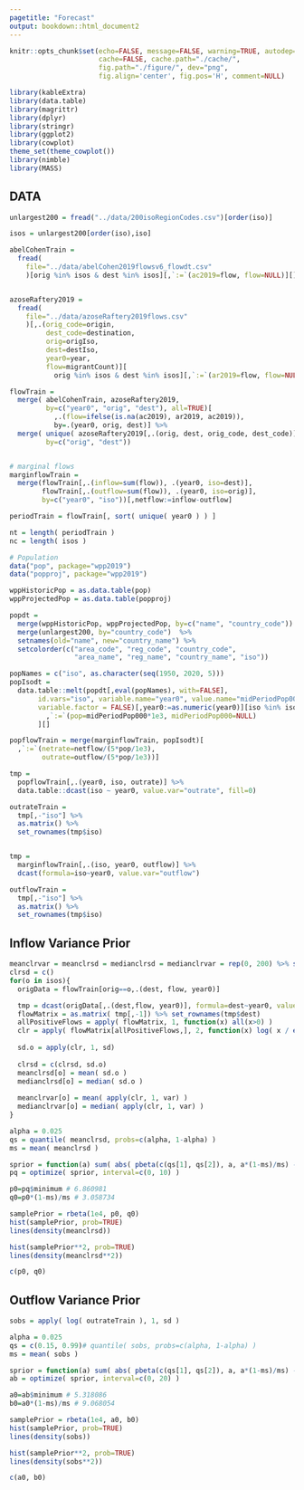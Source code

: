 ```yaml
---
pagetitle: "Forecast"
output: bookdown::html_document2
---
```


```r
knitr::opts_chunk$set(echo=FALSE, message=FALSE, warning=TRUE, autodep=TRUE,
                      cache=FALSE, cache.path="./cache/", 
                      fig.path="./figure/", dev="png",
                      fig.align='center', fig.pos='H', comment=NULL)
```

```r
library(kableExtra)
library(data.table)
library(magrittr)
library(dplyr)
library(stringr)
library(ggplot2)
library(cowplot)
theme_set(theme_cowplot())
library(nimble)
library(MASS)
```

## DATA

```r
unlargest200 = fread("../data/200isoRegionCodes.csv")[order(iso)]

isos = unlargest200[order(iso),iso]

abelCohenTrain = 
  fread(
    file="../data/abelCohen2019flowsv6_flowdt.csv"
    )[orig %in% isos & dest %in% isos][,`:=`(ac2019=flow, flow=NULL)][]


azoseRaftery2019 = 
  fread(
    file="../data/azoseRaftery2019flows.csv"
    )[,.(orig_code=origin,
         dest_code=destination,
         orig=origIso, 
         dest=destIso, 
         year0=year,
         flow=migrantCount)][
           orig %in% isos & dest %in% isos][,`:=`(ar2019=flow, flow=NULL)][]

flowTrain = 
  merge( abelCohenTrain, azoseRaftery2019, 
         by=c("year0", "orig", "dest"), all=TRUE)[
           ,.(flow=ifelse(is.na(ac2019), ar2019, ac2019)), 
           by=.(year0, orig, dest)] %>%
  merge( unique( azoseRaftery2019[,.(orig, dest, orig_code, dest_code)] ), 
         by=c("orig", "dest"))


# marginal flows
marginflowTrain = 
  merge(flowTrain[,.(inflow=sum(flow)), .(year0, iso=dest)], 
        flowTrain[,.(outflow=sum(flow)), .(year0, iso=orig)], 
        by=c("year0", "iso"))[,netflow:=inflow-outflow]

periodTrain = flowTrain[, sort( unique( year0 ) ) ]

nt = length( periodTrain )
nc = length( isos )
```


```r
# Population
data("pop", package="wpp2019")
data("popproj", package="wpp2019")

wppHistoricPop = as.data.table(pop)
wppProjectedPop = as.data.table(popproj)

popdt = 
  merge(wppHistoricPop, wppProjectedPop, by=c("name", "country_code")) %>%
  merge(unlargest200, by="country_code")  %>%
  setnames(old="name", new="country_name") %>%
  setcolorder(c("area_code", "reg_code", "country_code", 
                "area_name", "reg_name", "country_name", "iso"))

popNames = c("iso", as.character(seq(1950, 2020, 5)))
popIsodt = 
  data.table::melt(popdt[,eval(popNames), with=FALSE], 
       id.vars="iso", variable.name="year0", value.name="midPeriodPop000", 
       variable.factor = FALSE)[,year0:=as.numeric(year0)][iso %in% isos][
         ,`:=`(pop=midPeriodPop000*1e3, midPeriodPop000=NULL)
       ][]

```

```r
popflowTrain = merge(marginflowTrain, popIsodt)[
  ,`:=`(netrate=netflow/(5*pop/1e3), 
        outrate=outflow/(5*pop/1e3))]

tmp = 
  popflowTrain[,.(year0, iso, outrate)] %>%
  data.table::dcast(iso ~ year0, value.var="outrate", fill=0)

outrateTrain = 
  tmp[,-"iso"] %>%
  as.matrix() %>%
  set_rownames(tmp$iso)


tmp = 
  marginflowTrain[,.(iso, year0, outflow)] %>% 
  dcast(formula=iso~year0, value.var="outflow")

outflowTrain = 
  tmp[,-"iso"] %>%
  as.matrix() %>%
  set_rownames(tmp$iso)
```

## Inflow Variance Prior

```r
meanclrvar = meanclrsd = medianclrsd = medianclrvar = rep(0, 200) %>% set_names(isos)
clrsd = c()
for(o in isos){
  origData = flowTrain[orig==o,.(dest, flow, year0)]

  tmp = dcast(origData[,.(dest,flow, year0)], formula=dest~year0, value.var="flow")
  flowMatrix = as.matrix( tmp[,-1]) %>% set_rownames(tmp$dest)
  allPositiveFlows = apply( flowMatrix, 1, function(x) all(x>0) )
  clr = apply( flowMatrix[allPositiveFlows,], 2, function(x) log( x / exp( 1/length(x) * sum( log(x) ) ) ) )
  
  sd.o = apply(clr, 1, sd)
  
  clrsd = c(clrsd, sd.o)
  meanclrsd[o] = mean( sd.o )
  medianclrsd[o] = median( sd.o )
  
  meanclrvar[o] = mean( apply(clr, 1, var) )
  medianclrvar[o] = median( apply(clr, 1, var) )
}
```

```r

alpha = 0.025
qs = quantile( meanclrsd, probs=c(alpha, 1-alpha) )
ms = mean( meanclrsd )

sprior = function(a) sum( abs( pbeta(c(qs[1], qs[2]), a, a*(1-ms)/ms) - c(alpha, 1-alpha) ) )
pq = optimize( sprior, interval=c(0, 10) )

p0=pq$minimum # 6.860981
q0=p0*(1-ms)/ms # 3.058734

samplePrior = rbeta(1e4, p0, q0)
hist(samplePrior, prob=TRUE)
lines(density(meanclrsd))

hist(samplePrior**2, prob=TRUE)
lines(density(meanclrsd**2))

c(p0, q0)
```


## Outflow Variance Prior

```r
sobs = apply( log( outrateTrain ), 1, sd )

alpha = 0.025
qs = c(0.15, 0.99)# quantile( sobs, probs=c(alpha, 1-alpha) )
ms = mean( sobs )

sprior = function(a) sum( abs( pbeta(c(qs[1], qs[2]), a, a*(1-ms)/ms) - c(alpha, 1-alpha) ) )
ab = optimize( sprior, interval=c(0, 20) )

a0=ab$minimum # 5.318086
b0=a0*(1-ms)/ms # 9.068054

samplePrior = rbeta(1e4, a0, b0)
hist(samplePrior, prob=TRUE)
lines(density(sobs))

hist(samplePrior**2, prob=TRUE)
lines(density(sobs**2))

c(a0, b0)
```




